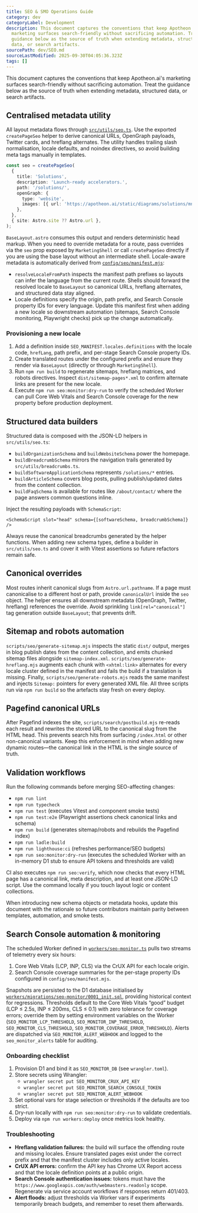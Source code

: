 ```yaml
---
title: SEO & SMO Operations Guide
category: dev
categoryLabel: Development
description: This document captures the conventions that keep Apotheon.ai's
  marketing surfaces search-friendly without sacrificing automation. Treat the
  guidance below as the source of truth when extending metadata, structured
  data, or search artifacts.
sourcePath: dev/SEO.md
sourceLastModified: 2025-09-30T04:05:36.323Z
tags: []
---
```


This document captures the conventions that keep Apotheon.ai's marketing surfaces
search-friendly without sacrificing automation. Treat the guidance below as the
source of truth when extending metadata, structured data, or search artifacts.

## Centralised metadata utility

All layout metadata flows through [`src/utils/seo.ts`](https://github.com/apotheon-ai/apotheon.ai/blob/main/src/utils/seo.ts).
Use the exported `createPageSeo` helper to derive canonical URLs, OpenGraph
payloads, Twitter cards, and hreflang alternates. The utility handles trailing
slash normalisation, locale defaults, and noindex directives, so avoid building
meta tags manually in templates.

```ts
const seo = createPageSeo(
  {
    title: 'Solutions',
    description: 'Launch-ready accelerators.',
    path: '/solutions/',
    openGraph: {
      type: 'website',
      images: [{ url: 'https://apotheon.ai/static/diagrams/solutions/mnemosyne.svg' }],
    },
  },
  { site: Astro.site ?? Astro.url },
);
```

`BaseLayout.astro` consumes this output and renders deterministic head markup.
When you need to override metadata for a route, pass overrides via the `seo`
prop exposed by `MarketingShell` or call `createPageSeo` directly if you are
using the base layout without an intermediate shell. Locale-aware metadata is
automatically derived from [`config/seo/manifest.mjs`](https://github.com/apotheon-ai/apotheon.ai/blob/main/config/seo/manifest.mjs):

- `resolveLocaleFromPath` inspects the manifest path prefixes so layouts can
  infer the language from the current route. Shells should forward the resolved
  locale to `BaseLayout` so canonical URLs, hreflang alternates, and structured
  data stay aligned.
- Locale definitions specify the origin, path prefix, and Search Console
  property IDs for every language. Update this manifest first when adding a new
  locale so downstream automation (sitemaps, Search Console monitoring,
  Playwright checks) pick up the change automatically.

### Provisioning a new locale

1. Add a definition inside `SEO_MANIFEST.locales.definitions` with the locale
   code, `hrefLang`, path prefix, and per-stage Search Console property IDs.
2. Create translated routes under the configured prefix and ensure they render
   via `BaseLayout` (directly or through `MarketingShell`).
3. Run `npm run build` to regenerate sitemaps, hreflang matrices, and robots
   directives. Inspect `dist/sitemap-pages*.xml` to confirm alternate links are
   present for the new locale.
4. Execute `npm run seo:monitor:dry-run` to verify the scheduled Worker can pull
   Core Web Vitals and Search Console coverage for the new property before
   production deployment.

## Structured data builders

Structured data is composed with the JSON-LD helpers in `src/utils/seo.ts`:

- `buildOrganizationSchema` and `buildWebsiteSchema` power the homepage.
- `buildBreadcrumbSchema` mirrors the navigation trails generated by
  `src/utils/breadcrumbs.ts`.
- `buildSoftwareApplicationSchema` represents `/solutions/*` entries.
- `buildArticleSchema` covers blog posts, pulling publish/updated dates from the
  content collection.
- `buildFaqSchema` is available for routes like `/about/contact/` where the page
  answers common questions inline.

Inject the resulting payloads with `SchemaScript`:

```astro
<SchemaScript slot="head" schema={[softwareSchema, breadcrumbSchema]} />
```

Always reuse the canonical breadcrumbs generated by the helper functions. When
adding new schema types, define a builder in `src/utils/seo.ts` and cover it with
Vitest assertions so future refactors remain safe.

## Canonical overrides

Most routes inherit canonical slugs from `Astro.url.pathname`. If a page must
canonicalise to a different host or path, provide `canonicalUrl` inside the
`seo` object. The helper ensures all downstream metadata (OpenGraph, Twitter,
hreflang) references the override. Avoid sprinkling `link[rel="canonical"]`
tag generation outside `BaseLayout`; that prevents drift.

## Sitemap and robots automation

`scripts/seo/generate-sitemap.mjs` inspects the static `dist/` output, merges in
blog publish dates from the content collection, and emits chunked sitemap files
alongside `sitemap-index.xml`. `scripts/seo/generate-hreflang.mjs` augments each
chunk with `<xhtml:link>` alternates for every locale cluster defined in the
manifest and fails the build if a translation is missing. Finally,
`scripts/seo/generate-robots.mjs` reads the same manifest and injects
`Sitemap:` pointers for every generated XML file. All three scripts run via
`npm run build` so the artefacts stay fresh on every deploy.

## Pagefind canonical URLs

After Pagefind indexes the site, `scripts/search/postbuild.mjs` re-reads each
result and rewrites the stored URL to the canonical slug from the HTML head.
This prevents search hits from surfacing `/index.html` or other non-canonical
variants. Keep this enforcement in mind when adding new dynamic routes—the
canonical link in the HTML is the single source of truth.

## Validation workflows

Run the following commands before merging SEO-affecting changes:

- `npm run lint`
- `npm run typecheck`
- `npm run test` (executes Vitest and component smoke tests)
- `npm run test:e2e` (Playwright assertions check canonical links and schema)
- `npm run build` (generates sitemap/robots and rebuilds the Pagefind index)
- `npm run ladle:build`
- `npm run lighthouse:ci` (refreshes performance/SEO budgets)
- `npm run seo:monitor:dry-run` (executes the scheduled Worker with an in-memory
  D1 stub to ensure API tokens and thresholds are valid)

CI also executes `npm run seo:verify`, which now checks that every HTML page has
a canonical link, meta description, and at least one JSON-LD script. Use the
command locally if you touch layout logic or content collections.

When introducing new schema objects or metadata hooks, update this document with
the rationale so future contributors maintain parity between templates,
automation, and smoke tests.

## Search Console automation & monitoring

The scheduled Worker defined in [`workers/seo-monitor.ts`](https://github.com/apotheon-ai/apotheon.ai/blob/main/workers/seo-monitor.ts)
pulls two streams of telemetry every six hours:

1. Core Web Vitals (LCP, INP, CLS) via the CrUX API for each locale origin.
2. Search Console coverage summaries for the per-stage property IDs configured
   in `config/seo/manifest.mjs`.

Snapshots are persisted to the D1 database initialised by
[`workers/migrations/seo-monitor/0001_init.sql`](https://github.com/apotheon-ai/apotheon.ai/blob/main/workers/migrations/seo-monitor/0001_init.sql),
providing historical context for regressions. Thresholds default to the Core Web
Vitals “good” budget (LCP ≤ 2.5s, INP ≤ 200ms, CLS ≤ 0.1) with zero tolerance for
coverage errors; override them by setting environment variables on the Worker
(`SEO_MONITOR_LCP_THRESHOLD`, `SEO_MONITOR_INP_THRESHOLD`,
`SEO_MONITOR_CLS_THRESHOLD`, `SEO_MONITOR_COVERAGE_ERROR_THRESHOLD`). Alerts are
dispatched via `SEO_MONITOR_ALERT_WEBHOOK` and logged to the `seo_monitor_alerts`
table for auditing.

### Onboarding checklist

1. Provision D1 and bind it as `SEO_MONITOR_DB` (see `wrangler.toml`).
2. Store secrets using Wrangler:
   - `wrangler secret put SEO_MONITOR_CRUX_API_KEY`
   - `wrangler secret put SEO_MONITOR_SEARCH_CONSOLE_TOKEN`
   - `wrangler secret put SEO_MONITOR_ALERT_WEBHOOK`
3. Set optional vars for stage selection or thresholds if the defaults are too
   strict.
4. Dry-run locally with `npm run seo:monitor:dry-run` to validate credentials.
5. Deploy via `npm run workers:deploy` once metrics look healthy.

### Troubleshooting

- **Hreflang validation failures:** the build will surface the offending route
  and missing locales. Ensure translated pages exist under the correct prefix
  and that the manifest cluster includes only active locales.
- **CrUX API errors:** confirm the API key has Chrome UX Report access and that
  the locale definition points at a public origin.
- **Search Console authentication issues:** tokens must have the
  `https://www.googleapis.com/auth/webmasters.readonly` scope. Regenerate via
  service account workflows if responses return 401/403.
- **Alert floods:** adjust thresholds via Worker vars if experiments temporarily
  breach budgets, and remember to reset them afterwards.
